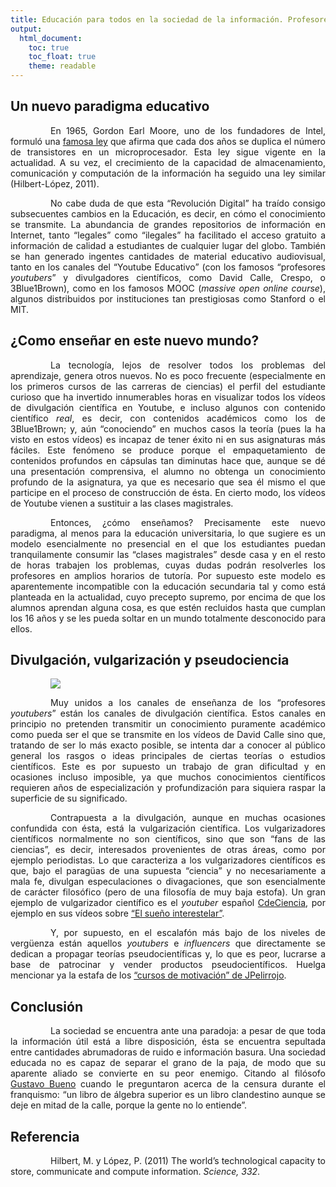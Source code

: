 ```yaml
---
title: Educación para todos en la sociedad de la información. Profesores *youtubers*
output:
  html_document: 
    toc: true
    toc_float: true
    theme: readable
---
```


<style>
body {
text-align: justify
}
p {
text-indent: 4rem;
}
</style>

## Un nuevo paradigma educativo

En 1965, Gordon Earl Moore, uno de los fundadores de Intel, formuló una [famosa ley](http://es.wikipedia.org/wiki/Ley_de_Moore) que afirma que cada dos años se duplica el número de transistores en un microprocesador. Esta ley sigue vigente en la actualidad. A su vez, el crecimiento de la capacidad de almacenamiento, comunicación y computación de la información ha seguido una ley similar (Hilbert-López, 2011).

No cabe duda de que esta "Revolución Digital" ha traído consigo subsecuentes cambios en la Educación, es decir, en cómo el conocimiento se transmite. La abundancia de grandes repositorios de información en Internet, tanto "legales" como "ilegales" ha facilitado el acceso gratuito a información de calidad a estudiantes de cualquier lugar del globo. También se han generado ingentes cantidades de material educativo audiovisual, tanto en los canales del "Youtube Educativo" (con los famosos "profesores *youtubers*" y divulgadores científicos, como David Calle, Crespo, o 3Blue1Brown), como en los famosos MOOC (*massive open online course*), algunos distribuidos por instituciones tan prestigiosas como Stanford o el MIT.

## ¿Como enseñar en este nuevo mundo?

La tecnología, lejos de resolver todos los problemas del aprendizaje, genera otros nuevos. No es poco frecuente (especialmente en los primeros cursos de las carreras de ciencias) el perfil del estudiante curioso que ha invertido innumerables horas en visualizar todos los vídeos de divulgación científica en Youtube, e incluso algunos con contenido científico *real*, es decir, con contenidos académicos como los de 3Blue1Brown; y, aún "conociendo" en muchos casos la teoría (pues la ha visto en estos vídeos) es incapaz de tener éxito ni en sus asignaturas más fáciles. Este fenómeno se produce porque el empaquetamiento de contenidos profundos en cápsulas tan diminutas hace que, aunque se dé una presentación comprensiva, el alumno no obtenga un conocimiento profundo de la asignatura, ya que es necesario que sea él mismo el que participe en el proceso de construcción de ésta. En cierto modo, los vídeos de Youtube vienen a sustituir a las clases magistrales.

Entonces, ¿cómo enseñamos? Precisamente este nuevo paradigma, al menos para la educación universitaria, lo que sugiere es un modelo esencialmente no presencial en el que los estudiantes puedan tranquilamente consumir las "clases magistrales" desde casa y en el resto de horas trabajen los problemas, cuyas dudas podrán resolverles los profesores en amplios horarios de tutoría. Por supuesto este modelo es aparentemente incompatible con la educación secundaria tal y como está planteada en la actualidad, cuyo precepto supremo, por encima de que los alumnos aprendan alguna cosa, es que estén recluidos hasta que cumplan los 16 años y se les pueda soltar en un mundo totalmente desconocido para ellos.

## Divulgación, vulgarización y pseudociencia

![](fanofmath.gif)

Muy unidos a los canales de enseñanza de los "profesores *youtubers*" están los canales de divulgación científica. Estos canales en principio no pretenden transmitir un conocimiento puramente académico como pueda ser el que se transmite en los vídeos de David Calle sino que, tratando de ser lo más exacto posible, se intenta dar a conocer al público general los rasgos o ideas principales de ciertas teorías o estudios científicos. Este es por supuesto un trabajo de gran dificultad y en ocasiones incluso imposible, ya que muchos conocimientos científicos requieren años de especialización y profundización para siquiera raspar la superficie de su significado. 

Contrapuesta a la divulgación, aunque en muchas ocasiones confundida con ésta, está la vulgarización científica. Los vulgarizadores científicos normalmente no son científicos, sino que son "fans de las ciencias", es decir, interesados provenientes de otras áreas, como por ejemplo periodistas. Lo que caracteriza a los vulgarizadores científicos es que, bajo el paragüas de una supuesta "ciencia" y no necesariamente a mala fe, divulgan especulaciones o divagaciones, que son esencialmente de carácter filosófico (pero de una filosofía de muy baja estofa). Un gran ejemplo de vulgarizador científico es el *youtuber* español [CdeCiencia](http://www.youtube.com/channel/UC52hytXteCKmuOzMViTK8_w), por ejemplo en sus vídeos sobre ["El sueño interestelar"](https://www.youtube.com/watch?v=DBwfSDVXTI4).

Y, por supuesto, en el escalafón más bajo de los niveles de vergüenza están aquellos *youtubers* e *influencers* que directamente se dedican a propagar teorías pseudocientíficas y, lo que es peor, lucrarse a base de patrocinar y vender productos pseudocientíficos. Huelga mencionar ya la estafa de los ["cursos de motivación" de JPelirrojo](https://www.publico.es/tremending/2019/09/21/las-redes-tachan-al-youtuber-jpelirrojo-de-timador-tras-ofrecer-cursos-de-motivacion-por-mas-de-3-000-euros/).

## Conclusión
La sociedad se encuentra ante una paradoja: a pesar de que toda la información útil está a libre disposición, ésta se encuentra sepultada entre cantidades abrumadoras de ruido e información basura. Una sociedad educada no es capaz de separar el grano de la paja, de modo que su aparente aliado se convierte en su peor enemigo. Citando al filósofo [Gustavo Bueno](https://www.youtube.com/watch?v=r6bMijQWAuQ) cuando le preguntaron acerca de la censura durante el franquismo: "un libro de álgebra superior es un libro clandestino aunque se deje en mitad de la calle, porque la gente no lo entiende".

## Referencia
Hilbert, M. y López, P. (2011) The world's technological capacity to store, communicate and compute information. *Science, 332*.
